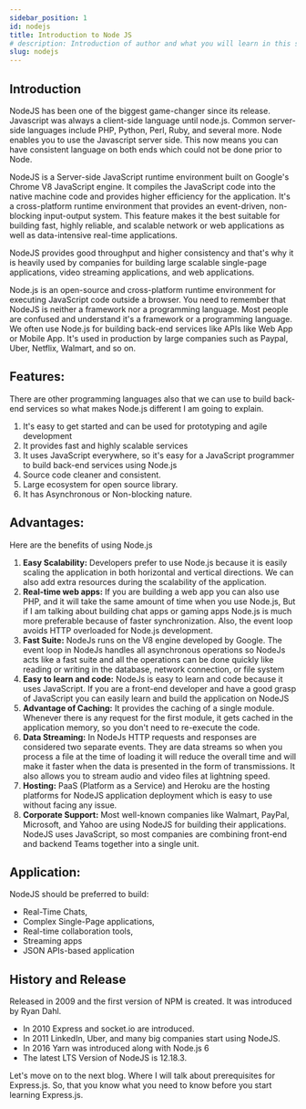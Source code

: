 ```yaml
---
sidebar_position: 1
id: nodejs
title: Introduction to Node JS
# description: Introduction of author and what you will learn in this series
slug: nodejs
---
```


## Introduction

NodeJS has been one of the biggest game-changer since its release. Javascript was always a client-side language until node.js. Common server-side languages include PHP, Python, Perl, Ruby, and several more. Node enables you to use the Javascript server side. This now means you can have consistent language on both ends which could not be done prior to Node.

NodeJS is a Server-side JavaScript runtime environment built on Google's Chrome V8 JavaScript engine. It compiles the JavaScript code into the native machine code and provides higher efficiency for the application. It's a cross-platform runtime environment that provides an event-driven, non-blocking input-output system. This feature makes it the best suitable for building fast, highly reliable, and scalable network or web applications as well as data-intensive real-time applications. 

NodeJS provides good throughput and higher consistency and that's why it is heavily used by companies for building large scalable single-page applications, video streaming applications, and web applications.

Node.js is an open-source and cross-platform runtime environment for executing JavaScript code outside a browser. You need to remember that NodeJS is neither a framework nor a programming language. Most people are confused and understand it's a framework or a programming language. We often use Node.js for building back-end services like APIs like Web App or Mobile App. It's used in production by large companies such as Paypal, Uber, Netflix, Walmart, and so on.

## Features:
There are other programming languages also that we can use to build back-end services so what makes Node.js different I am going to explain.
1. It's easy to get started and can be used for prototyping and agile development
2. It provides fast and highly scalable services
3. It uses JavaScript everywhere, so it's easy for a JavaScript programmer to build back-end services using Node.js
4. Source code cleaner and consistent.
5. Large ecosystem for open source library.
6. It has Asynchronous or Non-blocking nature.

## Advantages:
Here are the benefits of using Node.js 
1. **Easy Scalability:** Developers prefer to use Node.js because it is easily scaling the application in both horizontal and vertical directions. We can also add extra resources during the scalability of the application.
2. **Real-time web apps:** If you are building a web app you can also use PHP, and it will take the same amount of time when you use Node.js, But if I am talking about building chat apps or gaming apps Node.js is much more preferable because of faster synchronization. Also, the event loop avoids HTTP overloaded for Node.js development.
3. **Fast Suite:** NodeJs runs on the V8 engine developed by Google. The event loop in NodeJs handles all asynchronous operations so NodeJs acts like a fast suite and all the operations can be done quickly like reading or writing in the database, network connection, or file system
4. **Easy to learn and code:** NodeJs is easy to learn and code because it uses JavaScript. If you are a front-end developer and have a good grasp of JavaScript you can easily learn and build the application on NodeJS
5. **Advantage of Caching:** It provides the caching of a single module. Whenever there is any request for the first module, it gets cached in the application memory, so you don't need to re-execute the code.
6. **Data Streaming:** In NodeJs HTTP requests and responses are considered two separate events. They are data streams so when you process a file at the time of loading it will reduce the overall time and will make it faster when the data is presented in the form of transmissions. It also allows you to stream audio and video files at lightning speed.
7. **Hosting:** PaaS (Platform as a Service) and Heroku are the hosting platforms for NodeJS application deployment which is easy to use without facing any issue.
8. **Corporate Support:** Most well-known companies like Walmart, PayPal, Microsoft, and Yahoo are using NodeJS for building their applications. NodeJS uses JavaScript, so most companies are combining front-end and backend Teams together into a single unit.

## Application:
NodeJS should be preferred to build:
* Real-Time Chats,
* Complex Single-Page applications,
* Real-time collaboration tools,
* Streaming apps
* JSON APIs-based application
## History and Release
Released in 2009 and the first version of NPM is created. It was introduced by Ryan Dahl. 
* In 2010 Express and socket.io are introduced.
* In 2011 LinkedIn, Uber, and many big companies start using NodeJS.
* In 2016 Yarn was introduced along with Node.js 6
* The latest LTS Version of NodeJS is 12.18.3.


Let's move on to the next blog. Where I will talk about prerequisites for Express.js. So, that you know what you need to know before you start learning Express.js.
